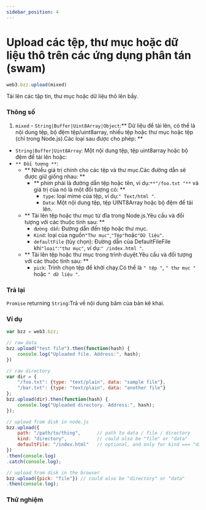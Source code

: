 ```yaml
---
sidebar_position: 4
---
```


# Upload các tệp, thư mục hoặc dữ liệu thô trên các ứng dụng phân tán (swam)
```javascript
web3.bzz.upload(mixed)
```
Tải lên các tập tin, thư mục hoặc dữ liệu thô lên bầy.
### Thông số
1. `mixed` - `String|Buffer|Uint8Array|Object`:** Dữ liệu để tải lên, có thể là nội dung tệp, bộ đệm tệp/uint8array, nhiều tệp hoặc thư mục hoặc tệp (chỉ trong Node.js).Các loại sau được cho phép: **
+ `String|Buffer|Uint8Array`: Một nội dung tệp, tệp uint8array hoặc bộ đệm để tải lên hoặc:
+ `** Đối tượng **`:
    + ** Nhiều giá trị chính cho các tệp và thư mục.Các đường dẫn sẽ được giữ giống nhau: **
        + ** phím phải là đường dẫn tệp hoặc tên, ví dụ:`**"/foo.txt "**` và giá trị của nó là một đối tượng có: **
            + `type`: loại mime của tệp, ví dụ:`" Text/html "`.
            + `Data`: Một nội dung tệp, tệp UINT8Array hoặc bộ đệm để tải lên.
    + ** Tải lên tệp hoặc thư mục từ đĩa trong Node.js.Yêu cầu và đối tượng với các thuộc tính sau: **
        + `đường dẫn`: Đường dẫn đến tệp hoặc thư mục.
        + `Kind`: loại của nguồn` "Thư mục" `,` "Tệp" `hoặc` "Dữ liệu" `.
        + `defaultFile` (tùy chọn): Đường dẫn của DefaultFileFile khi` "loại" `:` "thư mục" `, ví dụ:`" /index.html "`.
    + ** Tải lên tệp hoặc thư mục trong trình duyệt.Yêu cầu và đối tượng với các thuộc tính sau: **
        + `pick`: Trình chọn tệp để khởi chạy.Có thể là `" tệp "`, `" thư mục "` hoặc `" dữ liệu "`.
### Trả lại
`Promise` returning `String`:Trả về nội dung băm của bản kê khai.
### Ví dụ
```javascript
var bzz = web3.bzz;

// raw data
bzz.upload("test file").then(function(hash) {
    console.log("Uploaded file. Address:", hash);
})

// raw directory
var dir = {
    "/foo.txt": {type: "text/plain", data: "sample file"},
    "/bar.txt": {type: "text/plain", data: "another file"}
};
bzz.upload(dir).then(function(hash) {
    console.log("Uploaded directory. Address:", hash);
});

// upload from disk in node.js
bzz.upload({
    path: "/path/to/thing",      // path to data / file / directory
    kind: "directory",           // could also be "file" or "data"
    defaultFile: "/index.html"   // optional, and only for kind === "directory"
})
.then(console.log)
.catch(console.log);

// upload from disk in the browser
bzz.upload({pick: "file"}) // could also be "directory" or "data"
.then(console.log);
```
### Thử nghiệm
<Upload/>
